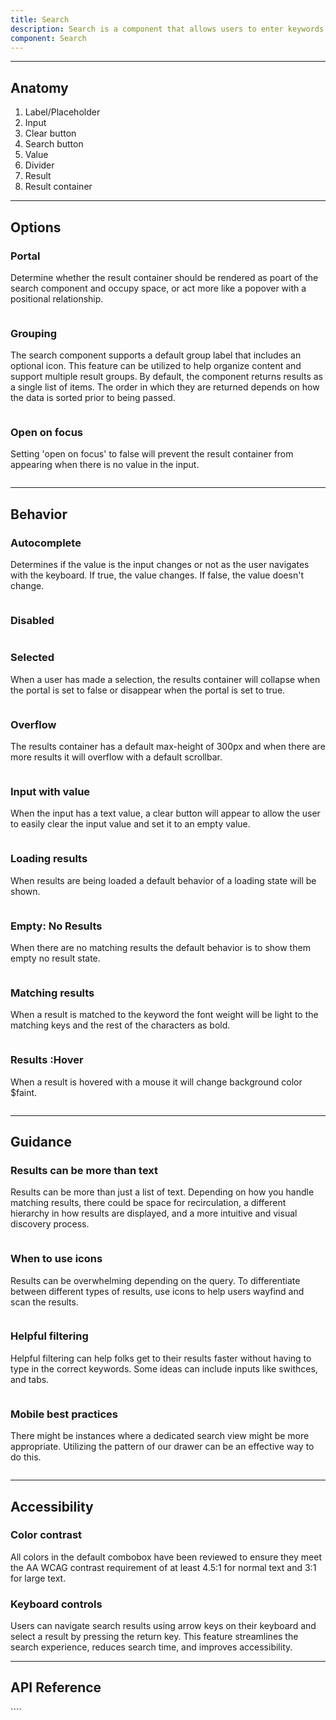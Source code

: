 ```yaml
---
title: Search
description: Search is a component that allows users to enter keywords and receive matching search results.
component: Search
---
```


---

## Anatomy

<Anatomy
  src="/img/components/search/anatomy.svg"
  caption="Note: Image not to scale"
/>

1. Label/Placeholder
2. Input
3. Clear button
4. Search button
5. Value
6. Divider
7. Result
8. Result container

---

## Options

### Portal

Determine whether the result container should be rendered as poart of the search component and occupy space, or act more like a popover with a positional relationship.

```jsx withPreview

```

### Grouping

The search component supports a default group label that includes an optional icon. This feature can be utilized to help organize content and support multiple result groups. By default, the component returns results as a single list of items. The order in which they are returned depends on how the data is sorted prior to being passed.

```jsx withPreview

```

### Open on focus

Setting 'open on focus' to false will prevent the result container from appearing when there is no value in the input.

```jsx withPreview

```

---

## Behavior

### Autocomplete

Determines if the value is the input changes or not as the user navigates with the keyboard. If true, the value changes. If false, the value doesn't change.

```jsx withPreview

```

### Disabled

```jsx withPreview

```

### Selected

When a user has made a selection, the results container will collapse when the portal is set to false or disappear when the portal is set to true.

```jsx withPreview

```

### Overflow

The results container has a default max-height of 300px and when there are more results it will overflow with a default scrollbar.

```jsx withPreview

```

### Input with value

When the input has a text value, a clear button will appear to allow the user to easily clear the input value and set it to an empty value.

```jsx withPreview

```

### Loading results

When results are being loaded a default behavior of a loading state will be shown.

```jsx withPreview

```

### Empty: No Results

When there are no matching results the default behavior is to show them empty no result state.

```jsx withPreview

```

### Matching results

When a result is matched to the keyword the font weight will be light to the matching keys and the rest of the characters as bold.

```jsx withPreview

```

### Results :Hover

When a result is hovered with a mouse it will change background color $faint.

```jsx withPreview

```

---

## Guidance

### Results can be more than text

Results can be more than just a list of text. Depending on how you handle matching results, there could be space for recirculation, a different hierarchy in how results are displayed, and a more intuitive and visual discovery process.

```jsx withPreview isGuide="error"

```

### When to use icons

Results can be overwhelming depending on the query. To differentiate between different types of results, use icons to help users wayfind and scan the results.

```jsx withPreview isGuide="error"

```

### Helpful filtering

Helpful filtering can help folks get to their results faster without having to type in the correct keywords. Some ideas can include inputs like swithces, and tabs.

```jsx withPreview isGuide="error"

```

### Mobile best practices

There might be instances where a dedicated search view might be more appropriate. Utilizing the pattern of our drawer can be an effective way to do this.

```jsx withPreview isGuide="error"

```

---

## Accessibility

### Color contrast

All colors in the default combobox have been reviewed to ensure they meet the AA WCAG contrast requirement of at least 4.5:1 for normal text and 3:1 for large text.

### Keyboard controls

Users can navigate search results using arrow keys on their keyboard and select a result by pressing the return key. This feature streamlines the search experience, reduces search time, and improves accessibility.

---

## API Reference

<PropsTable props={propsTable} />
````
